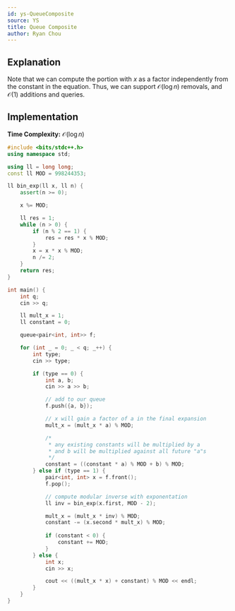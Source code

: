 ```yaml
---
id: ys-QueueComposite
source: YS
title: Queue Composite
author: Ryan Chou
---
```



## Explanation

Note that we can compute the portion with $x$ as a factor independently from the constant in the equation. Thus, we can support $\mathcal{O}(\log n)$ removals, and $\mathcal{O}(1)$ additions and queries.


## Implementation

**Time Complexity:** $\mathcal{O}(\log n)$

<LanguageSection>

<CPPSection>

```cpp
#include <bits/stdc++.h>
using namespace std;

using ll = long long;
const ll MOD = 998244353;

ll bin_exp(ll x, ll n) {
	assert(n >= 0);

	x %= MOD;

	ll res = 1;
	while (n > 0) {
		if (n % 2 == 1) {
			res = res * x % MOD;
		}
		x = x * x % MOD;
		n /= 2;
	}
	return res;
}

int main() {
	int q;
	cin >> q;

	ll mult_x = 1;
	ll constant = 0;

	queue<pair<int, int>> f;

	for (int _ = 0; _ < q; _++) {
		int type;
		cin >> type;

		if (type == 0) {
			int a, b;
			cin >> a >> b;

			// add to our queue
			f.push({a, b});

			// x will gain a factor of a in the final expansion
			mult_x = (mult_x * a) % MOD;

			/*
			 * any existing constants will be multiplied by a
			 * and b will be multiplied against all future "a"s
			 */
			constant = ((constant * a) % MOD + b) % MOD;
		} else if (type == 1) {
			pair<int, int> x = f.front();
			f.pop();

			// compute modular inverse with exponentation
			ll inv = bin_exp(x.first, MOD - 2);

			mult_x = (mult_x * inv) % MOD;
			constant -= (x.second * mult_x) % MOD;
			
			if (constant < 0) {
				constant += MOD;
			}
		} else {
			int x;
			cin >> x;

			cout << ((mult_x * x) + constant) % MOD << endl;
		}
	}
}
```

</CPPSection>
</LanguageSection>

